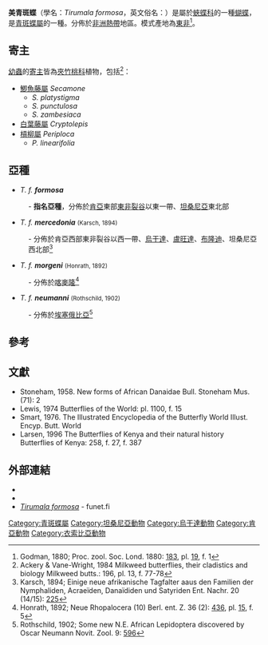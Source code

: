 {{NoteTA|G1=Butterfly}}
{{Speciesbox
| name = 美青斑蝶
| image = Nymphalidae - Tirumala formosa mercedonia.JPG
| image_width = 300px
| image_caption = ''T. f. mercedonia ''（[[烏干達|烏干達]]）
| image2 = 
| image2_width = 300px
| image2_caption = 
| status = NE
| status_system = iucn3.1
| status_ref = 
| genus = Tirumala
| species = formosa
| authority = (Godman, 1880)
| range_map = 
| range_map_width = 300px
| range_map_caption = 
| subdivision_ranks = 亞種
| subdivision = 共有4個亞種，詳閱正文
| synonyms =
* ''Danais formosa'' <small>Godman, 1880</small>
* ''Danaus yala'' <small>(Stoneham, 1958)</small>
* ''Danaus formosa'' <small>Smart, 1976</small>
}}

'''美青斑蝶'''（學名：''Tirumala formosa''，英文俗名：{{lang|en|Forest Monarch, Beautiful Tiger}}）是屬於[[蛺蝶科|蛺蝶科]]的一種[[蝴蝶|蝴蝶]]，是[[青斑蝶屬|青斑蝶屬]]的一種。分佈於[[非洲|非洲]][[熱帶|熱帶]]地區。模式產地為[[東非|東非]]<ref>Godman, 1880; Proc. zool. Soc. Lond. 1880: [https://archive.org/stream/proceedingsofgen80zool#page/183/mode/1up 183], pl. [https://archive.org/stream/proceedingsofgen80zool#page/n250/mode/1up 19], f. 1</ref>。

== 寄主 ==
[[幼蟲|幼蟲]]的[[寄主|寄主]]皆為[[夾竹桃科|夾竹桃科]]植物，包括<ref>Ackery & Vane-Wright, 1984 Milkweed butterflies, their cladistics and biology Milkweed butts.: 196, pl. 13, f. 77-78</ref>：
* [[鯽魚藤屬|鯽魚藤屬]] ''Secamone''
** ''S. platystigma''
** ''S. punctulosa''
** ''S. zambesiaca''
* [[白葉藤屬|白葉藤屬]] ''Cryptolepis''
* [[槓柳屬|槓柳屬]] ''Periploca''
** ''P. linearifolia''

== 亞種 ==
* ''T. f. '''formosa'''''
:- '''指名亞種'''，分佈於[[肯亞|肯亞]]東部[[東非裂谷|東非裂谷]]以東一帶、[[坦桑尼亞|坦桑尼亞]]東北部
* ''T. f. '''mercedonia ''''' <small>(Karsch, 1894)</small>
:- 分佈於肯亞西部東非裂谷以西一帶、[[烏干達|烏干達]]、[[盧旺達|盧旺達]]、[[布隆迪|布隆迪]]、坦桑尼亞西北部<ref>Karsch, 1894; Einige neue afrikanische Tagfalter aaus den Familien der Nymphaliden, Acraeïden, Danaïdiden und Satyriden Ent. Nachr. 20 (14/15): [https://archive.org/stream/entomologischena2021189495berl#page/n238/mode/1up 225]</ref>
* ''T. f. '''morgeni ''''' <small>(Honrath, 1892)</small>
:- 分佈於[[喀麥隆|喀麥隆]]<ref>Honrath, 1892; Neue Rhopalocera (10) Berl. ent. Z. 36 (2): [https://archive.org/stream/berlinerentomolo3618berl#page/436/mode/1up 436], pl. [https://archive.org/stream/berlinerentomolo3618berl#page/n562/mode/1up 15], f. 5</ref>
* ''T. f. '''neumanni''''' <small>(Rothschild, 1902)</small>
:- 分佈於[[埃塞俄比亞|埃塞俄比亞]]<ref>Rothschild, 1902; Some new N.E. African Lepidoptera discovered by Oscar Neumann Novit. Zool. 9: [https://archive.org/stream/novitateszoologi09lond#page/596/mode/1up 596]</ref>

== 參考 ==
{{reflist}}

== 文獻 ==
* Stoneham, 1958. New forms of African Danaidae Bull. Stoneham Mus. (71): 2
* Lewis, 1974 Butterflies of the World: pl. 1100, f. 15
* Smart, 1976. The Illustrated Encyclopedia of the Butterfly World Illust. Encyp. Butt. World
* Larsen, 1996 The Butterflies of Kenya and their natural history Butterflies of Kenya: 258, f. 27, f. 387

== 外部連結 ==
* {{Commonscat-inline|Tirumala formosa}}
* {{Wikispecies-inline|Tirumala formosa}}
* [https://www.nic.funet.fi/pub/sci/bio/life/insecta/lepidoptera/ditrysia/papilionoidea/nymphalidae/danainae/tirumala/#formosa ''Tirumala formosa''] {{Wayback|url=https://www.nic.funet.fi/pub/sci/bio/life/insecta/lepidoptera/ditrysia/papilionoidea/nymphalidae/danainae/tirumala/#formosa |date=20200712050230 }} - funet.fi {{en}}
{{Taxonbar|from=Q4991692}}
[[Category:青斑蝶屬|Category:青斑蝶屬]]
[[Category:坦桑尼亞動物|Category:坦桑尼亞動物]]
[[Category:烏干達動物|Category:烏干達動物]]
[[Category:肯亞動物|Category:肯亞動物]]
[[Category:衣索比亞動物|Category:衣索比亞動物]]